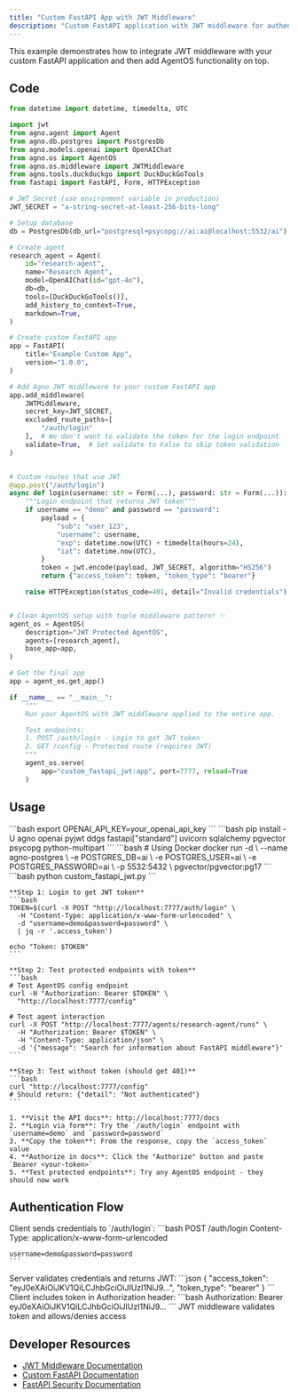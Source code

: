 ```yaml
---
title: "Custom FastAPI App with JWT Middleware"
description: "Custom FastAPI application with JWT middleware for authentication and AgentOS integration"
---
```


This example demonstrates how to integrate JWT middleware with your custom FastAPI application and then add AgentOS functionality on top.

## Code

```python custom_fastapi_jwt.py
from datetime import datetime, timedelta, UTC

import jwt
from agno.agent import Agent
from agno.db.postgres import PostgresDb
from agno.models.openai import OpenAIChat
from agno.os import AgentOS
from agno.os.middleware import JWTMiddleware
from agno.tools.duckduckgo import DuckDuckGoTools
from fastapi import FastAPI, Form, HTTPException

# JWT Secret (use environment variable in production)
JWT_SECRET = "a-string-secret-at-least-256-bits-long"

# Setup database
db = PostgresDb(db_url="postgresql+psycopg://ai:ai@localhost:5532/ai")

# Create agent
research_agent = Agent(
    id="research-agent",
    name="Research Agent",
    model=OpenAIChat(id="gpt-4o"),
    db=db,
    tools=[DuckDuckGoTools()],
    add_history_to_context=True,
    markdown=True,
)

# Create custom FastAPI app
app = FastAPI(
    title="Example Custom App",
    version="1.0.0",
)

# Add Agno JWT middleware to your custom FastAPI app
app.add_middleware(
    JWTMiddleware,
    secret_key=JWT_SECRET,
    excluded_route_paths=[
        "/auth/login"
    ],  # We don't want to validate the token for the login endpoint
    validate=True,  # Set validate to False to skip token validation
)


# Custom routes that use JWT
@app.post("/auth/login")
async def login(username: str = Form(...), password: str = Form(...)):
    """Login endpoint that returns JWT token"""
    if username == "demo" and password == "password":
        payload = {
            "sub": "user_123",
            "username": username,
            "exp": datetime.now(UTC) + timedelta(hours=24),
            "iat": datetime.now(UTC),
        }
        token = jwt.encode(payload, JWT_SECRET, algorithm="HS256")
        return {"access_token": token, "token_type": "bearer"}

    raise HTTPException(status_code=401, detail="Invalid credentials")


# Clean AgentOS setup with tuple middleware pattern! ✨
agent_os = AgentOS(
    description="JWT Protected AgentOS",
    agents=[research_agent],
    base_app=app,
)

# Get the final app
app = agent_os.get_app()

if __name__ == "__main__":
    """
    Run your AgentOS with JWT middleware applied to the entire app.

    Test endpoints:
    1. POST /auth/login - Login to get JWT token
    2. GET /config - Protected route (requires JWT)
    """
    agent_os.serve(
        app="custom_fastapi_jwt:app", port=7777, reload=True
    )
```

## Usage

<Steps>
  <Snippet file="create-venv-step.mdx" />

  <Step title="Set Environment Variables">
    ```bash
    export OPENAI_API_KEY=your_openai_api_key
    ```
  </Step>

  <Step title="Install libraries">
    ```bash
    pip install -U agno openai pyjwt ddgs fastapi["standard"] uvicorn sqlalchemy pgvector psycopg python-multipart
    ```
  </Step>

  <Step title="Setup PostgreSQL Database">
    ```bash
    # Using Docker
    docker run -d \
      --name agno-postgres \
      -e POSTGRES_DB=ai \
      -e POSTGRES_USER=ai \
      -e POSTGRES_PASSWORD=ai \
      -p 5532:5432 \
      pgvector/pgvector:pg17
    ```
  </Step>

  <Step title="Run Example">
    ```bash
    python custom_fastapi_jwt.py
    ```
  </Step>

  <Step title="Test Authentication Flow">
    
    **Step 1: Login to get JWT token**
    ```bash
    TOKEN=$(curl -X POST "http://localhost:7777/auth/login" \
      -H "Content-Type: application/x-www-form-urlencoded" \
      -d "username=demo&password=password" \
      | jq -r '.access_token')
    
    echo "Token: $TOKEN"
    ```
    
    **Step 2: Test protected endpoints with token**
    ```bash
    # Test AgentOS config endpoint
    curl -H "Authorization: Bearer $TOKEN" \
      "http://localhost:7777/config"
    
    # Test agent interaction
    curl -X POST "http://localhost:7777/agents/research-agent/runs" \
      -H "Authorization: Bearer $TOKEN" \
      -H "Content-Type: application/json" \
      -d '{"message": "Search for information about FastAPI middleware"}'
    ```
    
    **Step 3: Test without token (should get 401)**
    ```bash
    curl "http://localhost:7777/config"
    # Should return: {"detail": "Not authenticated"}
    ```
  </Step>
  <Step title="Test on a browser">

    1. **Visit the API docs**: http://localhost:7777/docs
    2. **Login via form**: Try the `/auth/login` endpoint with `username=demo` and `password=password`
    3. **Copy the token**: From the response, copy the `access_token` value
    4. **Authorize in docs**: Click the "Authorize" button and paste `Bearer <your-token>`
    5. **Test protected endpoints**: Try any AgentOS endpoint - they should now work

  </Step>
</Steps>

## Authentication Flow

<Steps>
  <Step title="User Login">
    Client sends credentials to `/auth/login`:
    ```bash
    POST /auth/login
    Content-Type: application/x-www-form-urlencoded
    
    username=demo&password=password
    ```
  </Step>
  
  <Step title="Token Generation">
    Server validates credentials and returns JWT:
    ```json
    {
      "access_token": "eyJ0eXAiOiJKV1QiLCJhbGciOiJIUzI1NiJ9...",
      "token_type": "bearer"
    }
    ```
  </Step>
  
  <Step title="Authenticated Requests">
    Client includes token in Authorization header:
    ```bash
    Authorization: Bearer eyJ0eXAiOiJKV1QiLCJhbGciOiJIUzI1NiJ9...
    ```
  </Step>
  
  <Step title="Middleware Validation">
    JWT middleware validates token and allows/denies access
  </Step>
</Steps>


## Developer Resources

- [JWT Middleware Documentation](/agent-os/customize/middleware/jwt)
- [Custom FastAPI Documentation](/agent-os/customize/custom-fastapi)
- [FastAPI Security Documentation](https://fastapi.tiangolo.com/tutorial/security/)

